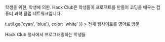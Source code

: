 
학생을 위한, 
학생에 의한.
Hack Club은 학생들이 프로젝트를 만들어 코딩을 배우는 컴퓨터 과학 클럽 네트워크입니다.

t.util.gx('cyan', 'blue'), color: 'white' }} > 전체 웹사이트를 영어로 방문

Hack Club 행사에서 프로그래밍하는 학생들
